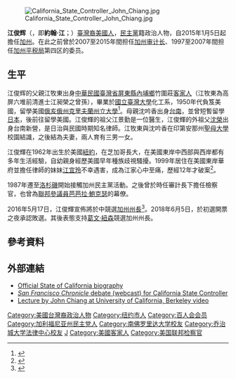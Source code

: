 {{Infobox Officeholder
|name         = 江俊辉<br>John Chiang
|image        = California State Treasurer John Chiang.jpg
|office       = 第33屆[[加利福尼亞州財政部長|加利福尼亞州財政部長]]
|governor     = [[杰里·布朗|杰里·布朗]]
|term_start   = 2015年1月5日
|term_end     = 2019年1月7日
|predecessor  = [[比爾·洛克耶|比爾·洛克耶]] (Bill Lockyer)
|successor    = [[馬世雲|馬世雲]]
|office1      = 第31屆[[加利福尼亞州審計長|加利福尼亞州審計長]]
|governor1    = [[阿諾·施瓦辛格|阿諾·施瓦辛格]]<br>[[杰里·布朗|杰里·布朗]]
|term_start1  = 2007年1月8日
|term_end1    = 2015年1月5日
|predecessor1 = [[史提夫·威斯特利|史提夫·威斯特利]] (Steve Westly)
|successor1   = [[余淑婷|余淑婷]] (Betty Yee)
|office2      = [[加利福尼亞州公平委員會|加利福尼亞州公平委員會]]成員<br>from the 4th district
|term_start2  = 1997年1月3日
|term_end2    = 2007年1月3日
|predecessor2 = [[布拉德·謝爾曼|布拉德·謝爾曼]] (Brad Sherman)
|successor2   = [[趙美心|趙美心]]
|birth_date   = {{birth date and age|1962|7|31}}
|birth_place  = {{USA}}[[紐約州|紐約州]][[紐約市|紐約市]]
|death_date   = 
|death_place  = 
|nationality  = {{USA}}
|party        = {{UDP}}
|spouse       = 
|alma_mater   = {{nowrap|[[南佛羅里達大學|南佛羅里達大學]]}}<br/>[[喬治城大學法律中心|喬治城大學法律中心]] 
|religion     = [[羅馬天主教|羅馬天主教]]<ref>{{cite news|title=Chiang's fight is for underdog|url=http://digital.library.ucla.edu/websites/2010_995_023/news/news-clips/chiangs-fight-is-for-underdog/index.htm|accessdate=August 2, 2016|work=Sacramento Bee|date=August 6, 2010}}</ref>
}}
[[File:California_State_Controller_John_Chiang.jpg|thumb]]

'''江俊辉'''（{{lang-en|John Chiang}}，即'''約翰·江'''；{{bd|1962年|7月31日}}）[[臺灣裔美國人|臺灣裔美國人]]，[[民主黨_(美國)|民主黨]]籍政治人物，自2015年1月5日起擔任[[加州|加州]]{{link-en|加利福尼亞州財政部長|California State Treasurer|財政部長}}。在此之前曾於2007至2015年間担任[[加利福尼亚州审计长|加州审计长]]、1997至2007年間担任[[加利福尼亚州公平委员会|加州平税局]]第四区的委员。

==生平==
江俊辉的父親江牧東出身[[中華民國|中華民國]][[臺灣省|臺灣省]][[屏東縣|屏東縣]][[內埔鄉|內埔鄉]]竹圍莊[[客家人|客家人]]（江牧東為高屏六堆前清進士江昶榮之曾孫），畢業於[[國立臺灣大學|國立臺灣大學]]化工系，1950年代負笈美國，留學美國[[俄亥俄州|俄亥俄州]][[克里夫蘭州立大學|克里夫蘭州立大學]]<ref name=":0">{{Cite news|url=http://www.cna.com.tw/news/aopl/201605250270-1.aspx|title=台裔江俊輝從政選州長 受律師外公影響|last=|first=|date=25 May 2016|work=中央社新聞|publisher=中央通訊社|language=zh|access-date=2016-10-12|via=|archive-date=2018-09-04|archive-url=https://web.archive.org/web/20180904084524/http://www.cna.com.tw/news/aopl/201605250270-1.aspx|dead-url=no}}</ref>。母親沈吟香出身[[台南|台南]]，並曾短暫留學[[日本|日本]]，後前往留學美國。江俊輝的祖父江景勤是一位醫生，江俊輝的外祖父[[沈榮|沈榮]]出身台南新營，是日治與民國時期知名律師。江牧東與沈吟香在印第安那州[[聖母大學|聖母大學]]校園結識，之後結為夫妻，兩人育有三男一女。

江俊輝在1962年出生於美國[[紐約|紐約]]，在芝加哥長大，在美國東岸中西部與西岸都有多年生活經驗，自幼親身經歷美國早年種族歧視騷擾。1999年居住在美國東岸華府並擔任律師的妹妹[[江宜玲|江宜玲]]不幸遇害，成為江家心中至痛，歷經12年才破案<ref name=":1">{{Cite web|url=http://www.tahistory.org/wp-content/uploads/2014/03/%E6%B1%9F%E4%BF%8A%E8%BC%9D%E5%A0%B1%E5%B0%8E%E7%A8%BF_update.pdf|title=台美人第二代風雲人物: 江俊輝(John Chiang)|last=|first=|date=|website=|publisher=Taiwanese American Historical Society|access-date=|archive-date=2019-06-12|archive-url=https://web.archive.org/web/20190612131445/http://www.tahistory.org/wp-content/uploads/2014/03/%E6%B1%9F%E4%BF%8A%E8%BC%9D%E5%A0%B1%E5%B0%8E%E7%A8%BF_update.pdf|dead-url=no}}</ref>。

1987年遷至[[洛杉磯|洛杉磯]]開始接觸加州民主黨活動。之後曾於時任審計長{{link-en|格雷·戴維斯|Gray Davis}}下擔任檢察官，也曾為[[聯邦參議員|聯邦參議員]][[芭芭拉·鮑克瑟|芭芭拉·鮑克瑟]]的幕僚。

2016年5月17日，江俊輝宣佈將於{{link-en|2018年加利福尼亞州長選舉|California gubernatorial election, 2018|2018年選舉}}中競選[[加利福尼亞州州長|加州州長]]<ref name=Announcement>{{cite news|title=John Chiang opens bid for California Governor|url=http://www.sacbee.com/news/politics-government/capitol-alert/article78088887.html|accessdate=August 2, 2016|work=Sacramento Bee|date=May 17, 2016|archive-date=2019-02-20|archive-url=https://web.archive.org/web/20190220163129/https://www.sacbee.com/news/politics-government/capitol-alert/article78088887.html|dead-url=no}}</ref>。2018年6月5日，於初選開票之夜承認敗選。其後表態支持[[葛文·紐森|葛文·紐森]]競選加州州長。

==參考資料==
{{Reflist}}

==外部連結==
{{commons category|John Chiang}}
*[https://web.archive.org/web/20070110201022/http://www.sco.ca.gov/eo/controller/about/bio.shtml Official State of California biography]
*[https://web.archive.org/web/20061017102220/http://cbs5.com/politics/local_story_283142111.html ''San Francisco Chronicle'' debate (webcast) for California State Controller]
*[https://www.youtube.com/watch?v=DuwL36-rDzU Lecture by John Chiang at University of California, Berkeley video] {{Wayback|url=https://www.youtube.com/watch?v=DuwL36-rDzU |date=20170202205446 }}

{{DEFAULTSORT:J}}
[[Category:美國台灣裔政治人物|Category:美國台灣裔政治人物]]
[[Category:纽约市人|Category:纽约市人]]
[[Category:百人会会员|Category:百人会会员]]
[[Category:加利福尼亚州民主党人|Category:加利福尼亚州民主党人]]
[[Category:南佛罗里达大学校友|Category:南佛罗里达大学校友]]
[[Category:乔治城大学法律中心校友|Category:乔治城大学法律中心校友]]
[[Category:江姓|J]]
[[Category:美國客家人|Category:美國客家人]]
[[Category:美国联邦检察官|Category:美国联邦检察官]]
